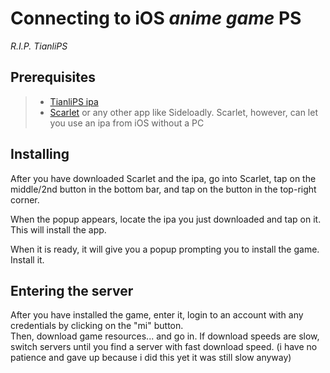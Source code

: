 
# Connecting to iOS *anime game* PS
*R.I.P. TianliPS*
## Prerequisites
> * [TianliPS ipa](https://drive.casks.me/s/GlBsD?_gl=1*y9yp9p*_ga*MTEzMTY5NzQwMS4xNjc4MzYyNDQ4*_ga_NF5R0S5S3Q*MTY3ODM2MjQ0Ny4xLjAuMTY3ODM2MjQ0Ny4wLjAuMA..*_ga_KK1EDDE6NQ*MTY3ODM2MjQ0Ny4xLjAuMTY3ODM2MjQ0Ny4wLjAuMA..&_ga=2.178119974.28829043.1678362448-1131697401.1678362448)
> * [Scarlet](https://usescarlet.com/) or any other app like Sideloadly. Scarlet, however, can let you use an ipa from iOS without a PC 

## Installing
After you have downloaded Scarlet and the ipa, go into Scarlet, tap on the middle/2nd button in the bottom bar, and tap on the button in the top-right corner.

When the popup appears, locate the ipa you just downloaded and tap on it. This will install the app.

When it is ready, it will give you a popup prompting you to install the game. Install it.

## Entering the server
After you have installed the game, enter it, login to an account with any credentials by clicking on the "mi" button.\
Then, download game resources... and go in.
<Callout type="info">
    If download speeds are slow, switch servers until you find a server with fast download speed. (i have no patience and gave up because i did this yet it was still slow anyway)
</Callout>
